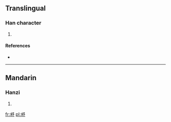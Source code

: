 ==Translingual==

===Han character===
{{Han char|rn=85|rad=水|as=04|sn=8|four=1722<sub>2</sub>|canj=水弓戈弓 (ENIN), X水弓戈弓 (XENIN)}}

# {{defn|Han|sort=水04}}

====References====
* {{Han ref|kx=0609.100|dkj=17181|dj=1002.070|hdz=31557.050|uh=6C80|ud=27776|bh=CD45|bd=52549}}

----

==Mandarin==

===Hanzi===
{{cmn-hanzi|pin=[[xù]] ([[xu4]])|wg=hsü<sup>4</sup>}}

# {{defn|Mandarin|sort=水04}}

[[fr:沀]]
[[pl:沀]]
